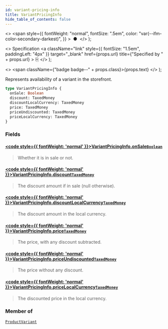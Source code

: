 ```yaml
---
id: variant-pricing-info
title: VariantPricingInfo
hide_table_of_contents: false
---
```


  <>
    <span
      style={{
        fontWeight: "normal",
        fontSize: ".5em",
        color: "var(--ifm-color-secondary-darkest)",
      }}
    >
      &nbsp;●&nbsp;
    </span>
  </>
);

  <>
    Specification
    <a
      className="link"
      style={{ fontSize: "1.5em", paddingLeft: "4px" }}
      target="\_blank"
      href={props.url}
      title={"Specified by " + props.url}
    >
      ⎘
    </a>
  </>
);

  <>
    <span className={"badge badge--" + props.class}>{props.text}</span>
  </>
);

Represents availability of a variant in the storefront.

```graphql
type VariantPricingInfo {
  onSale: Boolean
  discount: TaxedMoney
  discountLocalCurrency: TaxedMoney
  price: TaxedMoney
  priceUndiscounted: TaxedMoney
  priceLocalCurrency: TaxedMoney
}
```

### Fields

#### [<code style={{ fontWeight: 'normal' }}>VariantPricingInfo.<b>onSale</b></code>](#)<Bullet />[`Boolean`](../../api-reference/scalars/boolean) <Badge class="secondary" text="scalar"/>

> Whether it is in sale or not.

#### [<code style={{ fontWeight: 'normal' }}>VariantPricingInfo.<b>discount</b></code>](#)<Bullet />[`TaxedMoney`](../../api-reference/objects/taxed-money) <Badge class="secondary" text="object"/>

> The discount amount if in sale (null otherwise).

#### [<code style={{ fontWeight: 'normal' }}>VariantPricingInfo.<b>discountLocalCurrency</b></code>](#)<Bullet />[`TaxedMoney`](../../api-reference/objects/taxed-money) <Badge class="secondary" text="object"/>

> The discount amount in the local currency.

#### [<code style={{ fontWeight: 'normal' }}>VariantPricingInfo.<b>price</b></code>](#)<Bullet />[`TaxedMoney`](../../api-reference/objects/taxed-money) <Badge class="secondary" text="object"/>

> The price, with any discount subtracted.

#### [<code style={{ fontWeight: 'normal' }}>VariantPricingInfo.<b>priceUndiscounted</b></code>](#)<Bullet />[`TaxedMoney`](../../api-reference/objects/taxed-money) <Badge class="secondary" text="object"/>

> The price without any discount.

#### [<code style={{ fontWeight: 'normal' }}>VariantPricingInfo.<b>priceLocalCurrency</b></code>](#)<Bullet />[`TaxedMoney`](../../api-reference/objects/taxed-money) <Badge class="secondary" text="object"/>

> The discounted price in the local currency.

### Member of

[`ProductVariant`](../../api-reference/objects/product-variant) <Badge class="secondary" text="object"/>
